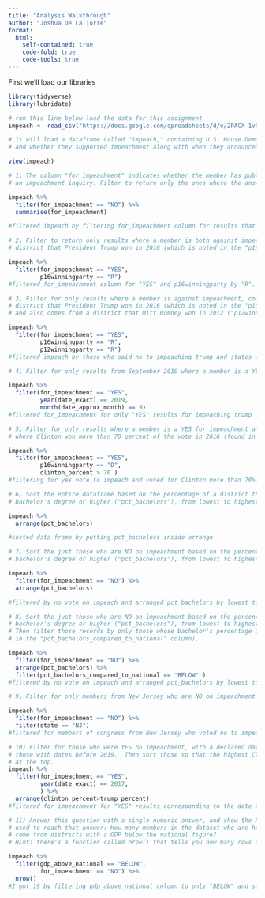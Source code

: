 ```yaml
---
title: "Analysis Walkthrough"
author: "Joshua De La Torre"
format:
  html:
    self-contained: true
    code-fold: true
    code-tools: true
---
```


First we'll load our libraries

```r
library(tidyverse)
library(lubridate)
```


```r
# run this line below load the data for this assignment
impeach <- read_csv("https://docs.google.com/spreadsheets/d/e/2PACX-1vRh8d5JaDqBtByzNw2JZF3idaACobDhhk-p7chJoktA0HawELHFOvjQOqCpzGA4MGONvPlR7GASqW-K/pub?gid=1765341510&single=true&output=csv")

# it will load a dataframe called "impeach," containing U.S. House Democrats
# and whether they supported impeachment along with when they announced such support

view(impeach)
```


```r
# 1) The column "for_impeachment" indicates whether the member has publicly called for
# an impeachment inquiry. Filter to return only the ones where the answer is NO.    

impeach %>% 
  filter(for_impeachment == "NO") %>%
  summarise(for_impeachment)

#filtered impeach by filtering for_impeachment column for results that only showed "No"
```


```r
# 2) Filter to return only results where a member is both against impeachment, and comes from a 
# district that President Trump won in 2016 (which is noted in the "p16winningparty" column)

impeach %>% 
  filter(for_impeachment == "YES",
         p16winningparty == "R")
#filtered for_impeachment column for "YES" and p16winningparty by "R".
```


```r
# 3) Filter for only results where a member is against impeachment, comes from a 
# district that President Trump won in 2016 (which is noted in the "p16winningparty" column),
# and also comes from a district that Mitt Romney won in 2012 ("p12winningparty").

impeach %>% 
  filter(for_impeachment == "YES",
         p16winningparty == "R",
         p12winningparty == "R")
#filtered impeach by those who said no to impeaching trump and states who voted trump in 2016 and Romney in 2012
```


```r
# 4) Filter for only results from September 2019 where a member is a YES for impeachment. 

impeach %>% 
  filter(for_impeachment == "YES",
         year(date_exact) == 2019,
         month(date_approx_month) == 9)
#filtered for_impeachment for only "YES" results for impeaching trump in September 2019 by sorting for the year 2019 and the month September
```


```r
# 5) Filter for only results where a member is a YES for impeachment and is from a district
# where Clinton won more than 70 percent of the vote in 2016 (found in column "clinton_percent")

impeach %>% 
  filter(for_impeachment == "YES",
         p16winningparty == "D",
         clinton_percent > 70 )
#filtering for yes vote to impeach and voted for Clinton more than 70%.
```


```r
# 6) Sort the entire dataframe based on the percentage of a district that has a 
# bachelor's degree or higher ("pct_bachelors"), from lowest to highest

impeach %>% 
  arrange(pct_bachelors)

#sorted data frame by putting pct_bachelors inside arrange
```


```r
# 7) Sort the just those who are NO on impeachment based on the percentage of a district that has a 
# bachelor's degree or higher ("pct_bachelors"), from lowest to highest

impeach %>% 
  filter(for_impeachment == "NO") %>% 
  arrange(pct_bachelors)

#filtered by no vote on impeach and arranged pct_bachelors by lowest to highest
```


```r
# 8) Sort the just those who are NO on impeachment based on the percentage of a district that has a 
# bachelor's degree or higher ("pct_bachelors"), from lowest to highest.
# Then filter those records by only those whose bachelor's percentage is below the national average (found
# in the "pct_bachelors_compared_to_national" column).

impeach %>% 
  filter(for_impeachment == "NO") %>% 
  arrange(pct_bachelors) %>% 
  filter(pct_bachelors_compared_to_national == "BELOW" )
#filtered by no vote on impeach and arranged pct_bachelors by lowest to highest then filtered againt for bachelors degrees lower than national average
```


```r
# 9) Filter for only members from New Jersey who are NO on impeachment

impeach %>% 
  filter(for_impeachment == "NO") %>% 
  filter(state == "NJ")
#filtered for members of congress from New Jersey who voted no to impeachment by limiting for_impeachment to "NO" results corresponding to the state of New Jersey.
```


```r
# 10) Filter for those who were YES on impeachment, with a declared date prior to 2019. So only
# those with dates before 2019.  Then sort those so that the highest Clinton vote percentages are 
# at the top.   
impeach %>% 
  filter(for_impeachment == "YES",
         year(date_exact) == 2017,
         ) %>%
  arrange(clinton_percent>trump_percent)
#filtered for_impeachment for "YES" results corresponding to the date 2017 arranged to those who voted for Clinton agaisnt Trump.
```


```r
# 11) Answer this question with a single numeric answer, and show the R code you
# used to reach that answer: How many members in the dataset who are holdouts on impeachment
# come from districts with a GDP below the national figure?
# Hint: there's a function called nrow() that tells you how many rows are in a dataframe

impeach %>% 
  filter(gdp_above_national == "BELOW",
         for_impeachment == "NO") %>% 
  nrow()
#I got 19 by filtering gdp_above_national column to only "BELOW" and sorting for "no" to impeaching trump in for_impeachment column.

```
